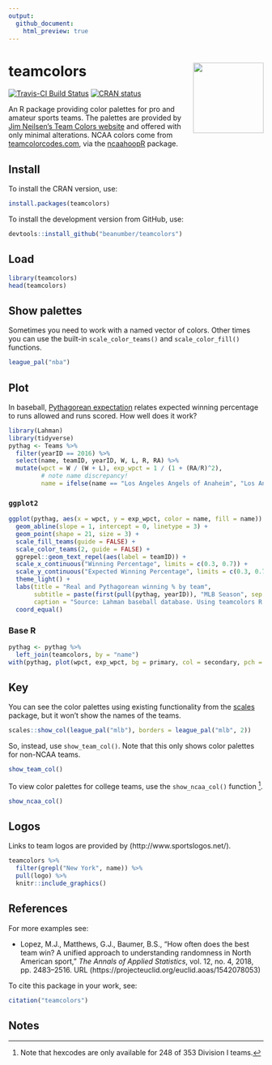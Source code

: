 ```yaml
---
output:
  github_document:
    html_preview: true
---
```

# teamcolors <img src='man/figures/logo.png' align="right" height="139" />

<!-- badges: start -->
[![Travis-CI Build Status](https://travis-ci.org/beanumber/teamcolors.svg?branch=master)](https://travis-ci.org/beanumber/teamcolors)
[![CRAN status](https://www.r-pkg.org/badges/version/teamcolors)](https://cran.r-project.org/package=teamcolors)
<!-- badges: end -->


An R package providing color palettes for pro and amateur sports teams. The palettes are provided by [Jim Neilsen's Team Colors website](http://jim-nielsen.com/teamcolors/) and offered with only minimal alterations. NCAA colors come from [teamcolorcodes.com](https://teamcolorcodes.com/), via the [ncaahoopR](https://github.com/lbenz730/ncaahoopR) package.

## Install

To install the CRAN version, use:

```r
install.packages(teamcolors)
```

To install the development version from GitHub, use:

```r
devtools::install_github("beanumber/teamcolors")
```

## Load

```r
library(teamcolors)
head(teamcolors)
```

## Show palettes

Sometimes you need to work with a named vector of colors. Other times you can use the built-in `scale_color_teams()` and `scale_color_fill()` functions. 

```r
league_pal("nba")
```

## Plot

In baseball, [Pythagorean expectation](https://en.wikipedia.org/wiki/Pythagorean_expectation) relates expected winning percentage to runs allowed and runs scored. How well does it work? 

```r
library(Lahman)
library(tidyverse)
pythag <- Teams %>%
  filter(yearID == 2016) %>%
  select(name, teamID, yearID, W, L, R, RA) %>%
  mutate(wpct = W / (W + L), exp_wpct = 1 / (1 + (RA/R)^2),
         # note name discrepancy!
         name = ifelse(name == "Los Angeles Angels of Anaheim", "Los Angeles Angels", name))
```

### `ggplot2`

```r
ggplot(pythag, aes(x = wpct, y = exp_wpct, color = name, fill = name)) + 
  geom_abline(slope = 1, intercept = 0, linetype = 3) + 
  geom_point(shape = 21, size = 3) + 
  scale_fill_teams(guide = FALSE) + 
  scale_color_teams(2, guide = FALSE) + 
  ggrepel::geom_text_repel(aes(label = teamID)) + 
  scale_x_continuous("Winning Percentage", limits = c(0.3, 0.7)) + 
  scale_y_continuous("Expected Winning Percentage", limits = c(0.3, 0.7)) + 
  theme_light() +
  labs(title = "Real and Pythagorean winning % by team",
       subtitle = paste(first(pull(pythag, yearID)), "MLB Season", sep = " "),
       caption = "Source: Lahman baseball database. Using teamcolors R pkg") +
  coord_equal()
```

### Base R

```r
pythag <- pythag %>%
  left_join(teamcolors, by = "name")
with(pythag, plot(wpct, exp_wpct, bg = primary, col = secondary, pch = 21, cex = 3))
```


## Key

You can see the color palettes using existing functionality from the [scales](https://github.com/r-lib/scales) package, but it won't show the names of the teams. 

```r
scales::show_col(league_pal("mlb"), borders = league_pal("mlb", 2))
```

So, instead, use `show_team_col()`. Note that this only shows color palettes for non-NCAA teams.

```r
show_team_col()
```


To view color palettes for college teams, use the `show_ncaa_col()` function [^ncaa]. 

[^ncaa]: Note that hexcodes are only available for 248 of 353 Division I teams.

```r
show_ncaa_col()
```


## Logos

Links to team logos are provided by (http://www.sportslogos.net/).

```r
teamcolors %>%
  filter(grepl("New York", name)) %>% 
  pull(logo) %>%
  knitr::include_graphics()
```

## References

For more examples see: 

- Lopez, M.J., Matthews, G.J., Baumer, B.S., "How often does the best team win? A unified approach to understanding randomness in North American sport," *The Annals of Applied Statistics*, vol. 12, no. 4, 2018, pp. 2483--2516. URL (https://projecteuclid.org/euclid.aoas/1542078053)

To cite this package in your work, see:

```r
citation("teamcolors")
```

## Notes